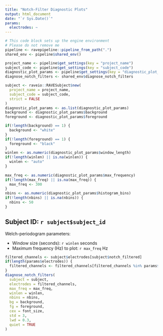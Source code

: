 ```yaml
---
title: "Notch-Filter Diagnostic Plots"
output: html_document
date: "`r Sys.Date()`"
params:
  electrodes: ~
---
```


```r
# This code block sets up the engine environment
# Please do not remove me
pipeline <- ravepipeline::pipeline_from_path(".")
shared_env <- pipeline$shared_env()

project_name <- pipeline$get_settings(key = "project_name")
subject_code <- pipeline$get_settings(key = "subject_code")
diagnostic_plot_params <- pipeline$get_settings(key = "diagnostic_plot_params")
diagnose_notch_filters <- shared_env$diagnose_notch_filters

subject <- raveio::RAVESubject$new(
  project_name = project_name, 
  subject_code = subject_code, 
  strict = FALSE
)
diagnostic_plot_params <- as.list(diagnostic_plot_params)
background <- diagnostic_plot_params$background
foreground <- diagnostic_plot_params$foreground

if(!length(background) == 1) {
  background <- "white"
}
if(!length(foreground) == 1) {
  foreground <- "black"
}
winlen <- as.numeric(diagnostic_plot_params$window_length)
if(!length(winlen) || is.na(winlen)) {
  winlen <- "auto"
}
  
max_freq <- as.numeric(diagnostic_plot_params$max_frequency)
if(!length(max_freq) || is.na(max_freq)) {
  max_freq <- 300
}
nbins <- as.numeric(diagnostic_plot_params$histogram_bins)
if(!length(nbins) || is.na(nbins)) {
  nbins <- 50
}

```

## Subject ID: `r subject$subject_id`



Welch-periodogram parameters:

* Window size (seconds): `r winlen` seconds
* Maximum frequency (Hz) to plot: `r max_freq` Hz

```r
filtered_channels <- subject$electrodes[subject$notch_filtered]
if(length(params$electrodes)) {
  filtered_channels <- filtered_channels[filtered_channels %in% params$electrodes]
}
diagnose_notch_filters(
  subject = subject,
  electrodes = filtered_channels,
  max_freq = max_freq,
  winlen = winlen,
  nbins = nbins,
  bg = background,
  fg = foreground,
  cex = font_size,
  std = 3,
  lwd = 0.3,
  quiet = TRUE
)
```
